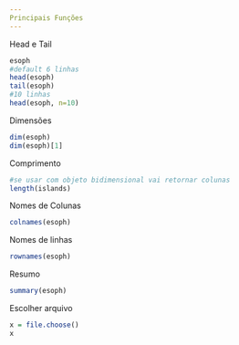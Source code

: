 ```yaml
---
Principais Funções
---
```

Head e Tail
```r
esoph
#default 6 linhas
head(esoph)
tail(esoph)
#10 linhas
head(esoph, n=10)
```
Dimensões
```r
dim(esoph)
dim(esoph)[1]
```
Comprimento
```r
#se usar com objeto bidimensional vai retornar colunas
length(islands)
```
Nomes de Colunas
```r
colnames(esoph)
```
Nomes de linhas
```r
rownames(esoph)
```
Resumo
```r
summary(esoph)
```
Escolher arquivo
```r
x = file.choose()
x
```

